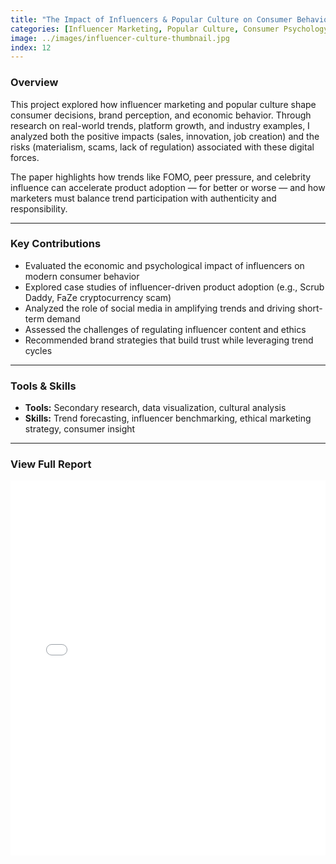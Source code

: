 ```yaml
---
title: "The Impact of Influencers & Popular Culture on Consumer Behavior"
categories: [Influencer Marketing, Popular Culture, Consumer Psychology, Digital Trends, Strategy]
image: ../images/influencer-culture-thumbnail.jpg
index: 12
---
```


### Overview

This project explored how influencer marketing and popular culture shape consumer decisions, brand perception, and economic behavior. Through research on real-world trends, platform growth, and industry examples, I analyzed both the positive impacts (sales, innovation, job creation) and the risks (materialism, scams, lack of regulation) associated with these digital forces.

The paper highlights how trends like FOMO, peer pressure, and celebrity influence can accelerate product adoption — for better or worse — and how marketers must balance trend participation with authenticity and responsibility.

---

### Key Contributions

- Evaluated the economic and psychological impact of influencers on modern consumer behavior
- Explored case studies of influencer-driven product adoption (e.g., Scrub Daddy, FaZe cryptocurrency scam)
- Analyzed the role of social media in amplifying trends and driving short-term demand
- Assessed the challenges of regulating influencer content and ethics
- Recommended brand strategies that build trust while leveraging trend cycles

---

### Tools & Skills

- **Tools:** Secondary research, data visualization, cultural analysis  
- **Skills:** Trend forecasting, influencer benchmarking, ethical marketing strategy, consumer insight

---

### View Full Report

<iframe src="files/Influencers and the Popular Culture Effect On Our Economy.pdf" width="100%" height="600px" style="border: none;"></iframe>

